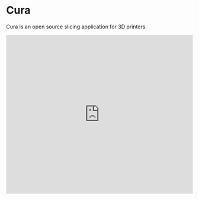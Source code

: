 
# Cura

Cura is an open source slicing application for 3D printers.

<Bleed>
  <iframe
    width="100%"
    height="430"
    src="https://www.youtube.com/embed/gYEhH16nVbU"
    frameborder="0"
    allow="accelerometer; autoplay; clipboard-write; encrypted-media; gyroscope; picture-in-picture"
    allowfullscreen
  />
</Bleed>


<Callout type="warning" emoji="⚠️">
Cura requires a Windows, Mac, and Linux computer with a mouse and keyboard to run. All printers at Te Wāhi use Ultimaker printers which are fully supported in Cura, but you may wish you use a different slicer for other brands like Prusa or Creality.
</Callout>

Ultimaker Cura is a slicer application used to prepare your 3D models for printing with a 3D printer. You can set the speed, scale and quality of your prints, generating a .gcode file that is then read by the printer itself.

***

**Supported filetypes** - STL (best for 3D printing), 3MF, AMF, DAE, ZAE, CTM, PLY, OBJ, X3D, GLB, GLTF

**Minimum system requirements** - At least 2GB of RAM. At least 500 MB of available hard-disk space. Intel HD or similar graphics card with at least 512 MB video memory

***

[Download Cura](https://ultimaker.com/software/ultimaker-cura)